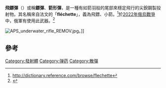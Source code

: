 {{expand|time=2014-06-14T19:17:01+00:00}}
'''飛鏢彈'''（{{lang-en|Flechette}}）或稱'''鏢彈'''、'''箭形彈'''，是一種有如箭羽般的尾部來穩定飛行的尖銳鋼製投射物。其名稱來自法文的「'''fléchette'''」，義為飛鏢、小箭。<ref>http://dictionary.reference.com/browse/flechette</ref>於[[2022年俄烏戰爭|2022年俄烏戰爭]]中，俄軍有使用此武器。<ref>{{Cite news |title=Dozens of Bucha civilians were killed by metal darts from Russian artillery |language=en-UK |work=The Guardian |url=https://www.theguardian.com/world/2022/apr/24/dozens-bucha-civilians-killed-flechettes-metal-darts-russian-artillery |access-date=24 April 2022 }}</ref> 

[[File:APS_underwater_rifle_REMOV.jpg|thumb]]。]]

==參考==
{{reflist}}

[[Category:發射體|Category:發射體]]
[[Category:弹药|Category:弹药]]
[[Category:散彈|Category:散彈]]